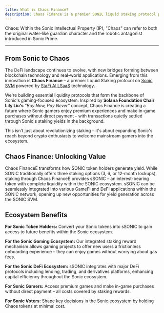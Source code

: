 ```yaml
---
title: What is Chaos Finance?
description: Chaos Finance is a premier SONIC liquid staking protocol powered by StaFi AI LSaaS. 
---
```


Chaos: Within the Sonic Intellectual Property (IP), "Chaos" can refer to both the original water-like guardian character and the robotic antagonist introduced in Sonic Prime.

---

## From Sonic to Chaos

The DeFi landscape continues to evolve, with new bridges forming between blockchain technology and real-world applications. Emerging from this innovation is **Chaos Finance** – a premier Liquid Staking protocol on [Sonic SVM](https://www.sonic.game/) powered by [StaFi AI LSaaS](https://www.stafi.io/lsaas/) technology.

We're building essential liquidity protocols that form the backbone of Sonic's gaming-focused ecosystem. Inspired by **Solana Foundation Chair Lily Liu's** _"Buy Now, Pay Never"_ concept, Chaos Finance is creating a future where Sonic gamers enjoy premium experiences and make in-game purchases without direct payment – with transactions quietly settled through Sonic's staking yields in the background.

This isn't just about revolutionizing staking – it's about expanding Sonic's reach beyond crypto enthusiasts to welcome mainstream gamers into the ecosystem.

## Chaos Finance: Unlocking Value

Chaos FinanceE transforms how SONIC token holders generate yield. While SONIC traditionally offers three staking options (3, 6, or 12-month lockups), staking through Chaos FinanceE provides sSONIC – an interest-bearing token with complete liquidity within the SONIC ecosystem. sSONIC can be seamlessly integrated into various GameFi and DeFi applications within the SONIC network, opening up new opportunities for yield generation across the SONIC SVM.

## Ecosystem Benefits

**For Sonic Token Holders:** Convert your Sonic tokens into sSONIC to gain access to future benefits within the Sonic ecosystem.

**For the Sonic Gaming Ecosystem:** Our integrated staking reward mechanism allows gaming projects to offer new users a frictionless onboarding experience – they can enjoy games without worrying about gas fees.

**For the Sonic DeFi Ecosystem:** sSONIC integrates with major DeFi protocols including lending, trading, and derivatives platforms, enhancing capital efficiency throughout the Sonic ecosystem.

**For Sonic Gamers:** Access premium games and make in-game purchases without direct payment – all costs covered by staking rewards.

**For Sonic Voters:** Shape key decisions in the Sonic ecosystem by holding Chaos tokens at minimal cost.


